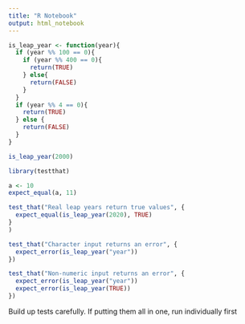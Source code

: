 ```yaml
---
title: "R Notebook"
output: html_notebook
---
```

```r
is_leap_year <- function(year){
  if (year %% 100 == 0){
    if (year %% 400 == 0){
      return(TRUE)
    } else{
      return(FALSE)
    }
  } 
  if (year %% 4 == 0){
    return(TRUE)
  } else {
    return(FALSE)
  }
}
```



```r
is_leap_year(2000)
```

```r
library(testthat)
```



```r
a <- 10
expect_equal(a, 11)
```


```r
test_that("Real leap years return true values", {
  expect_equal(is_leap_year(2020), TRUE)
}
)
```




```r
test_that("Character input returns an error", {
  expect_error(is_leap_year("year"))
})
```



```r
test_that("Non-numeric input returns an error", {
  expect_error(is_leap_year("year"))
  expect_error(is_leap_year(TRUE))
})
```
Build up tests carefully. If putting them all in one, run individually first




































































































































































